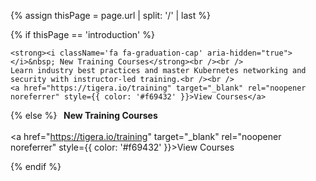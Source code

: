 {% assign thisPage = page.url | split: '/' | last %}

<div style={{ marginTop: '20px', marginLeft: '-5px', borderLeft: '3px solid #999', background: '#f7f7f7', padding: '20px' }}>
{% if thisPage == 'introduction' %}

    <strong><i className='fa fa-graduation-cap' aria-hidden="true"></i>&nbsp; New Training Courses</strong><br /><br />
    Learn industry best practices and master Kubernetes networking and security with instructor-led training.<br /><br />
    <a href="https://tigera.io/training" target="_blank" rel="noopener noreferrer" style={{ color: '#f69432' }}>View Courses</a>

{% else %}
<strong><i className='fa fa-graduation-cap' aria-hidden="true"></i>&nbsp; New Training Courses</strong><br /><br />
<a href="https://tigera.io/training" target="\_blank" rel="noopener noreferrer" style={{ color: '#f69432' }}>View Courses</a>

{% endif %}

</div>
